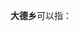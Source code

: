 '''大德乡'''可以指：
{{PRC admin/disambig|21/09/22/210/000|51/08/21/219/000|51/33/28/218/000}}
{{disambig|cat=三字中国乡名消歧义}}